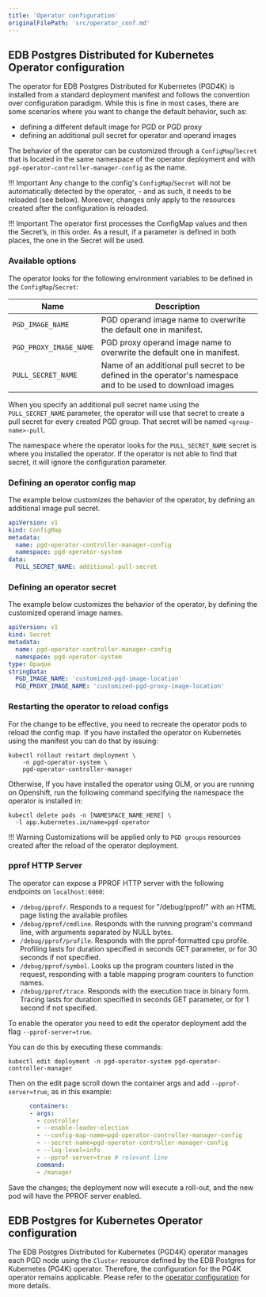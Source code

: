```yaml
---
title: 'Operator configuration'
originalFilePath: 'src/operator_conf.md'
---
```


## EDB Postgres Distributed for Kubernetes Operator configuration

The operator for EDB Postgres Distributed for Kubernetes (PGD4K) is installed from a standard
deployment manifest and follows the convention over configuration paradigm. While this is fine
in most cases, there are some scenarios where you want to change the default behavior, such as:

-   defining a different default image for PGD or PGD proxy
-   defining an additional pull secret for operator and operand images

The behavior of the operator can be customized through a `ConfigMap`/`Secret` that
is located in the same namespace of the operator deployment and with
`pgd-operator-controller-manager-config` as the name.

!!! Important
    Any change to the config's `ConfigMap`/`Secret` will not be automatically
    detected by the operator, - and as such, it needs to be reloaded (see below).
    Moreover, changes only apply to the resources created after the configuration
    is reloaded.

!!! Important
    The operator first processes the ConfigMap values and then the Secret’s, in this order.
    As a result, if a parameter is defined in both places, the one in the Secret will be used.

### Available options

The operator looks for the following environment variables to be defined in the `ConfigMap`/`Secret`:

| Name                   | Description                                                                                                   |
| ---------------------- | ------------------------------------------------------------------------------------------------------------- |
| `PGD_IMAGE_NAME`       | PGD operand image name to overwrite the default one in manifest.                                              |
| `PGD_PROXY_IMAGE_NAME` | PGD proxy operand image name to overwrite the default one in manifest.                                        |
| `PULL_SECRET_NAME`     | Name of an additional pull secret to be defined in the operator's namespace and to be used to download images |

When you specify an additional pull secret name using the `PULL_SECRET_NAME` parameter,
the operator will use that secret to create a pull secret for every created PGD group.
That secret will be named `<group-name>-pull`.

The namespace where the operator looks for the `PULL_SECRET_NAME` secret is where
you installed the operator. If the operator is not able to find that secret, it
will ignore the configuration parameter.

### Defining an operator config map

The example below customizes the behavior of the operator, by defining
an additional image pull secret.

```yaml
apiVersion: v1
kind: ConfigMap
metadata:
  name: pgd-operator-controller-manager-config
  namespace: pgd-operator-system
data:
  PULL_SECRET_NAME: additional-pull-secret
```

### Defining an operator secret

The example below customizes the behavior of the operator, by defining
the customized operand image names.

```yaml
apiVersion: v1
kind: Secret
metadata:
  name: pgd-operator-controller-manager-config
  namespace: pgd-operator-system
type: Opaque
stringData:
  PGD_IMAGE_NAME: 'customized-pgd-image-location'
  PGD_PROXY_IMAGE_NAME: 'customized-pgd-proxy-image-location'
```

### Restarting the operator to reload configs

For the change to be effective, you need to recreate the operator pods to
reload the config map. If you have installed the operator on Kubernetes
using the manifest you can do that by issuing:

```shell
kubectl rollout restart deployment \
    -n pgd-operator-system \
    pgd-operator-controller-manager
```

Otherwise, If you have installed the operator using OLM, or you are running on
Openshift, run the following command specifying the namespace the operator is
installed in:

```shell
kubectl delete pods -n [NAMESPACE_NAME_HERE] \
  -l app.kubernetes.io/name=pgd-operator
```

!!! Warning
    Customizations will be applied only to `PGD groups` resources created
    after the reload of the operator deployment.

### pprof HTTP Server

The operator can expose a PPROF HTTP server with the following endpoints on `localhost:6060`:

-   `/debug/pprof/`. Responds to a request for "/debug/pprof/" with an HTML page listing the available profiles
-   `/debug/pprof/cmdline`. Responds with the running program's command line, with arguments separated by NULL bytes.
-   `/debug/pprof/profile`. Responds with the pprof-formatted cpu profile. Profiling lasts for duration specified in seconds GET parameter, or for 30 seconds if not specified.
-   `/debug/pprof/symbol`. Looks up the program counters listed in the request, responding with a table mapping program counters to function names.
-   `/debug/pprof/trace`. Responds with the execution trace in binary form.  Tracing lasts for duration specified in seconds GET parameter, or for 1 second if not specified.

To enable the operator you need to edit the operator deployment add the flag `--pprof-server=true`.

You can do this by executing these commands:

```shell
kubectl edit deployment -n pgd-operator-system pgd-operator-controller-manager
```

Then on the edit page scroll down the container args and add
`--pprof-server=true`, as in this example:

```yaml
      containers:
      - args:
        - controller
        - --enable-leader-election
        - --config-map-name=pgd-operator-controller-manager-config
        - --secret-name=pgd-operator-controller-manager-config
        - --log-level=info
        - --pprof-server=true # relevant line
        command:
        - /manager
```

Save the changes; the deployment now will execute a roll-out, and the new pod
will have the PPROF server enabled.

## EDB Postgres for Kubernetes Operator configuration

The EDB Postgres Distributed for Kubernetes (PGD4K) operator manages each PGD node using the `Cluster`
resource defined by the EDB Postgres for Kubernetes (PG4K) operator. Therefore,  the configuration for the PG4K
operator remains applicable. Please refer to the [operator configuration](/postgres_for_kubernetes/latest/operator_conf/)
for more details.
